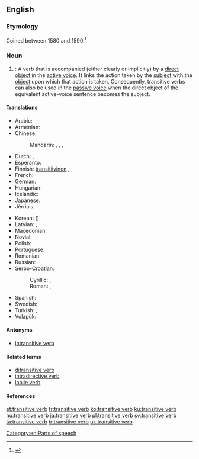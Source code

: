 {{wikipedia}}
==English==

===Etymology===
Coined between 1580 and 1590.<ref>{{R:Dictionary.com 1.1|transitive+verb}}</ref>

===Noun===
{{en-noun|head=[[transitive]] [[verb]]}}

# {{context|grammar|lang=en}}: A verb that is accompanied (either clearly or implicitly) by a [[direct object]] in the [[active voice]]. It links the action taken by the [[subject]] with the [[object]] upon which that action is taken.  Consequently, transitive verbs can also be used in the [[passive voice]] when the direct object of the equivalent active-voice sentence becomes the subject.

====Translations====
{{trans-top|a verb that is accompanied by a direct object}}
* Arabic: {{qualifier|indefinite}} {{t|ar|فعل متعدٍ|m|tr=fiʿl mutaʿaddin}}
* Armenian: {{t|hy|անցողական բայ|tr=ancʿołakan bay|sc=Armn}}
* Chinese:
*: Mandarin: {{t+|cmn|及物動詞|sc=Hani}}, {{t+|cmn|及物动词|tr=jíwù dòngcí|sc=Hani}}, {{t|cmn|他動詞|sc=Hani}}, {{t+|cmn|他动词|tr=tādòngcí|sc=Hani}}
* Dutch: {{t+|nl|overgankelijk werkwoord|n}}, {{t+|nl|transitief werkwoord|n}}
* Esperanto: {{t|eo|transitiva verbo}}
* Finnish: [[transitiivinen#Finnish|transitiivinen]] {{t+|fi|verbi}}, {{t+|fi|transitiiviverbi}}
* French: {{t+|fr|verbe transitif|m}}
* German: {{t+|de|transitives Verb|n}}
* Hungarian: {{t+|hu|tárgyas ige}}
* Icelandic: {{t+|is|áhrifssögn|f}}
* Japanese: {{t|ja|他動詞|tr=たどうし, tadōshi|sc=Jpan}}
* Jèrriais: {{t|roa-jer|vèrbe transitif|m}}
{{trans-mid}}
* Korean: {{t+|ko|타동사|sc=Kore}} ({{t+|ko|他動詞|sc=Kore}})
* Latvian: {{t|lv|pārejošs darbības vārds|m}}, {{t|lv|transitīvs verbs|m}}
* Macedonian: {{t|mk|преоден глагол|m|tr=préoden glágol}}
* Novial: {{t|nov|transitiv verbe}}
* Polish: {{t+|pl|czasownik przechodni|m}}
* Portuguese: {{t+|pt|[[verbo]] [[transitivo]]|m}}
* Romanian: {{t|ro|verb tranzitiv|n}}
* Russian: {{t+|ru|переходный глагол|m|tr=perexódnyj glagól}}
* Serbo-Croatian:
*: Cyrillic: {{t|sh|прелазни глагол|m}}, {{t|sh|пријелазни глагол|m}}
*: Roman: {{t|sh|prelazni glagol|m}}, {{t|sh|prijelazni glagol|m}}
* Spanish: {{t+|es|verbo transitivo|m}}
* Swedish: {{t|sv|transitivt verb|n}}
* Turkish: {{t|tr|geçişli fiil}}, {{t|tr|geçişli eylem}}
* Volapük: {{t|vo|värb loveädik}}
{{trans-bottom}}

====Antonyms====
* [[intransitive verb]]

====Related terms====
* [[ditransitive verb]]
* [[intradirective verb]]
* [[labile verb]]

====References====
<references/>

[[Category:en:Parts of speech]]

[[et:transitive verb]]
[[fr:transitive verb]]
[[ko:transitive verb]]
[[ku:transitive verb]]
[[hu:transitive verb]]
[[ja:transitive verb]]
[[pl:transitive verb]]
[[sv:transitive verb]]
[[ta:transitive verb]]
[[tr:transitive verb]]
[[uk:transitive verb]]
